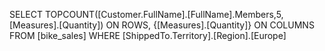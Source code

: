 SELECT 
    TOPCOUNT([Customer.FullName].[FullName].Members,5,[Measures].[Quantity]) ON ROWS,
    {[Measures].[Quantity]} ON COLUMNS
FROM 
    [bike_sales]
WHERE
    [ShippedTo.Territory].[Region].[Europe]
